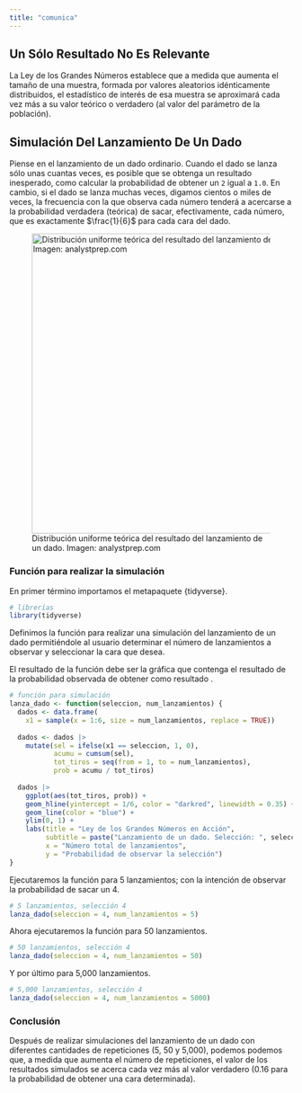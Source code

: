 ```yaml
---
title: "comunica"
---
```


## Un Sólo Resultado No Es Relevante

La Ley de los Grandes Números establece que a medida que aumenta el tamaño de una muestra, formada por valores aleatorios idénticamente distribuidos, el estadístico de interés de esa muestra se aproximará cada vez más a su valor teórico o verdadero (al valor del parámetro de la población).

## Simulación Del Lanzamiento De Un Dado

Piense en el lanzamiento de un dado ordinario. Cuando el dado se lanza sólo unas cuantas veces, es posible que se obtenga un resultado inesperado, como calcular la probabilidad de obtener un `2` igual a `1.0`. En cambio, si el dado se lanza muchas veces, digamos cientos o miles de veces, la frecuencia con la que observa cada número tenderá a acercarse a la probabilidad verdadera (teórica) de sacar, efectivamente, cada número, que es exactamente $\frac{1}{6}$ para cada cara del dado.

![Distribución uniforme teórica del resultado del lanzamiento de un dado. Imagen: analystprep.com](images/Captura de pantalla 2024-05-16 a la(s) 11.02.53-01.png){width="534"}

### Función para realizar la simulación

En primer término importamos el metapaquete {tidyverse}.

```r

# librerías
library(tidyverse)
```

Definimos la función para realizar una simulación del lanzamiento de un dado permitiéndole al usuario determinar el número de lanzamientos a observar y seleccionar la cara que desea.

El resultado de la función debe ser la gráfica que contenga el resultado de la probabilidad observada de obtener como resultado .

```r

# función para simulación
lanza_dado <- function(seleccion, num_lanzamientos) {
  dados <- data.frame(
    x1 = sample(x = 1:6, size = num_lanzamientos, replace = TRUE))
  
  dados <- dados |> 
    mutate(sel = ifelse(x1 == seleccion, 1, 0),
           acumu = cumsum(sel),
           tot_tiros = seq(from = 1, to = num_lanzamientos),
           prob = acumu / tot_tiros)
  
  dados |> 
    ggplot(aes(tot_tiros, prob)) +
    geom_hline(yintercept = 1/6, color = "darkred", linewidth = 0.35) +
    geom_line(color = "blue") +
    ylim(0, 1) +
    labs(title = "Ley de los Grandes Números en Acción",
         subtitle = paste("Lanzamiento de un dado. Selección: ", seleccion),
         x = "Número total de lanzamientos",
         y = "Probabilidad de observar la selección")
}
```

Ejecutaremos la función para 5 lanzamientos; con la intención de observar la probabilidad de sacar un 4.

```r

# 5 lanzamientos, selección 4
lanza_dado(seleccion = 4, num_lanzamientos = 5)
```

Ahora ejecutaremos la función para 50 lanzamientos.

```r

# 50 lanzamientos, selección 4
lanza_dado(seleccion = 4, num_lanzamientos = 50)
```

Y por último para 5,000 lanzamientos.

```r

# 5,000 lanzamientos, selección 4
lanza_dado(seleccion = 4, num_lanzamientos = 5000)
```

### Conclusión

Después de realizar simulaciones del lanzamiento de un dado con diferentes cantidades de repeticiones (5, 50 y 5,000), podemos podemos que, a medida que aumenta el número de repeticiones, el valor de los resultados simulados se acerca cada vez más al valor verdadero (0.16 para la probabilidad de obtener una cara determinada).

